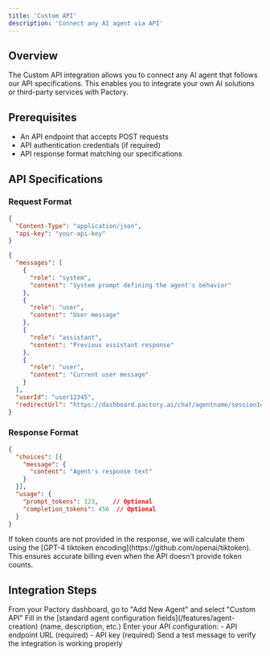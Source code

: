 ```yaml
---
title: 'Custom API'
description: 'Connect any AI agent via API'
---
```


## Overview

The Custom API integration allows you to connect any AI agent that follows our API specifications. This enables you to integrate your own AI solutions or third-party services with Pactory.

## Prerequisites

- An API endpoint that accepts POST requests
- API authentication credentials (if required)
- API response format matching our specifications

## API Specifications

### Request Format

<CodeGroup>

```json Headers
{
  "Content-Type": "application/json",
  "api-key": "your-api-key"
}
```

```json Body
{
  "messages": [
    {
      "role": "system",
      "content": "System prompt defining the agent's behavior"
    },
    {
      "role": "user",
      "content": "User message"
    },
    {
      "role": "assistant",
      "content": "Previous assistant response"
    },
    {
      "role": "user",
      "content": "Current user message"
    }
  ],
  "userId": "user12345",
  "redirectUrl": "https://dashboard.pactory.ai/chat/agentname/sessionId"
}
```

</CodeGroup>

### Response Format

```json
{
  "choices": [{
    "message": {
      "content": "Agent's response text"
    }
  }],
  "usage": {
    "prompt_tokens": 123,    // Optional
    "completion_tokens": 456  // Optional
  }
}
```

<Note>
If token counts are not provided in the response, we will calculate them using the [GPT-4 tiktoken encoding](https://github.com/openai/tiktoken). This ensures accurate billing even when the API doesn't provide token counts.
</Note>

## Integration Steps

<Steps>
  <Step title="Access Integration">
    From your Pactory dashboard, go to "Add New Agent" and select "Custom API"
  </Step>
  <Step title="Configure Basic Settings">
    Fill in the [standard agent configuration fields](/features/agent-creation) (name, description, etc.)
  </Step>
  <Step title="Configure Integration">
    Enter your API configuration:
    - API endpoint URL (required)
    - API key (required)
  </Step>
  <Step title="Test Connection">
    Send a test message to verify the integration is working properly
  </Step>
</Steps>
